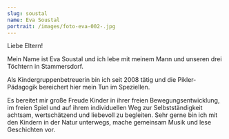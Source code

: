 ```yaml
---
slug: soustal
name: Eva Soustal
portrait: /images/foto-eva-002-.jpg
---
```

Liebe Eltern!

Mein Name ist Eva Soustal und ich lebe mit meinem Mann und unseren drei Töchtern in Stammersdorf.

Als Kindergruppenbetreuerin bin ich seit 2008 tätig und die Pikler-Pädagogik bereichert hier mein Tun im Speziellen.

Es bereitet mir große Freude Kinder in ihrer freien Bewegungsentwicklung, im freien Spiel und auf ihrem individuellen Weg zur Selbstständigkeit achtsam, wertschätzend und liebevoll zu begleiten. Sehr gerne bin ich mit den Kindern in der Natur unterwegs, mache gemeinsam Musik und lese Geschichten vor.